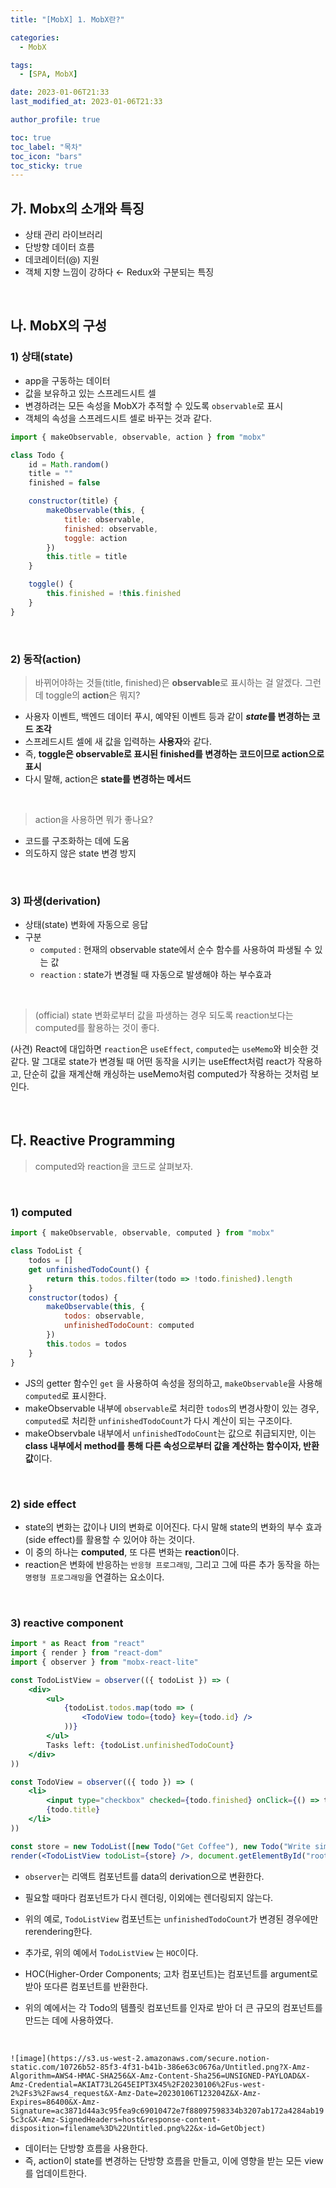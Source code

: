```yaml
---
title: "[MobX] 1. MobX란?"

categories:
  - MobX

tags:
  - [SPA, MobX]

date: 2023-01-06T21:33
last_modified_at: 2023-01-06T21:33

author_profile: true

toc: true
toc_label: "목차"
toc_icon: "bars"
toc_sticky: true
---
```


## 가. Mobx의 소개와 특징

- 상태 관리 라이브러리
- 단방향 데이터 흐름
- 데코레이터(@) 지원
- 객체 지향 느낌이 강하다 ← Redux와 구분되는 특징

<br />

## 나. MobX의 구성

### 1) 상태(state)

- app을 구동하는 데이터
- 값을 보유하고 있는 스프레드시트 셀
- 변경하려는 모든 속성을 MobX가 추적할 수 있도록 `observable`로 표시
- 객체의 속성을 스프레드시트 셀로 바꾸는 것과 같다.

```jsx
import { makeObservable, observable, action } from "mobx"

class Todo {
    id = Math.random()
    title = ""
    finished = false

    constructor(title) {
        makeObservable(this, {
            title: observable,
            finished: observable,
            toggle: action
        })
        this.title = title
    }

    toggle() {
        this.finished = !this.finished
    }
}
```

<br />

### 2) 동작(action)

> 바뀌어야하는 것들(title, finished)은 **observable**로 표시하는 걸 알겠다. 그런데 toggle의 **action**은 뭐지?

- 사용자 이벤트, 백엔드 데이터 푸시, 예약된 이벤트 등과 같이 ***state*를 변경하는 코드 조각**
- 스프레드시트 셀에 새 값을 입력하는 **사용자**와 같다.
- 즉, **toggle은 observable로 표시된 finished를 변경하는 코드이므로 action으로 표시**
- 다시 말해, action은 **state를 변경하는 메서드**

<br />

> action을 사용하면 뭐가 좋나요?

- 코드를 구조화하는 데에 도움
- 의도하지 않은 state 변경 방지

<br />

### 3) 파생(derivation)

- 상태(state) 변화에 자동으로 응답
- 구분
  - `computed` : 현재의 observable state에서 순수 함수를 사용하여 파생될 수 있는 값
  - `reaction` : state가 변경될 때 자동으로 발생해야 하는 부수효과

<br />

> (official) state 변화로부터 값을 파생하는 경우 되도록 reaction보다는 computed를 활용하는 것이 좋다.

(사견) React에 대입하면 `reaction`은 `useEffect`, `computed`는 `useMemo`와 비슷한 것 같다. 말 그대로 state가 변경될 때 어떤 동작을 시키는 useEffect처럼 react가 작용하고, 단순히 값을 재계산해 캐싱하는 useMemo처럼 computed가 작용하는 것처럼 보인다.

<br />

## 다. Reactive Programming

> computed와 reaction을 코드로 살펴보자.

<br />

### 1) computed

```jsx
import { makeObservable, observable, computed } from "mobx"

class TodoList {
    todos = []
    get unfinishedTodoCount() {
        return this.todos.filter(todo => !todo.finished).length
    }
    constructor(todos) {
        makeObservable(this, {
            todos: observable,
            unfinishedTodoCount: computed
        })
        this.todos = todos
    }
}
```

- JS의 getter 함수인 `get` 을 사용하여 속성을 정의하고, `makeObservable`을 사용해 `computed`로 표시한다.
- makeObservable 내부에 `observable`로 처리한 `todos`의 변경사항이 있는 경우, `computed`로 처리한 `unfinishedTodoCount`가 다시 계산이 되는 구조이다.
- makeObservbale 내부에서 `unfinishedTodoCount`는 값으로 취급되지만, 이는 **class 내부에서 method를 통해 다른 속성으로부터 값을 계산하는 함수이자, 반환값**이다.

<br />

### 2) side effect

- state의 변화는 값이나 UI의 변화로 이어진다. 다시 말해 state의 변화의 부수 효과(side effect)를 활용할 수 있어야 하는 것이다.
- 이 중의 하나는 **computed**, 또 다른 변화는 **reaction**이다.
- reaction은 변화에 반응하는 `반응형 프로그래밍`, 그리고 그에 따른 추가 동작을 하는 `명령형 프로그래밍`을 연결하는 요소이다.

<br />

### 3) reactive component

```jsx
import * as React from "react"
import { render } from "react-dom"
import { observer } from "mobx-react-lite"

const TodoListView = observer(({ todoList }) => (
    <div>
        <ul>
            {todoList.todos.map(todo => (
                <TodoView todo={todo} key={todo.id} />
            ))}
        </ul>
        Tasks left: {todoList.unfinishedTodoCount}
    </div>
))

const TodoView = observer(({ todo }) => (
    <li>
        <input type="checkbox" checked={todo.finished} onClick={() => todo.toggle()} />
        {todo.title}
    </li>
))

const store = new TodoList([new Todo("Get Coffee"), new Todo("Write simpler code")])
render(<TodoListView todoList={store} />, document.getElementById("root"))
```

- `observer`는 리액트 컴포넌트를 data의 derivation으로 변환한다.
- 필요할 때마다 컴포넌트가 다시 렌더링, 이외에는 렌더링되지 않는다.
- 위의 예로, `TodoListView` 컴포넌트는 `unfinishedTodoCount`가 변경된 경우에만 rerendering한다.

- 추가로, 위의 예에서 `TodoListView` 는 `HOC`이다.
- HOC(Higher-Order Components; 고차 컴포넌트)는 컴포넌트를 argument로 받아 또다른 컴포넌트를 반환한다.
- 위의 예에서는 각 Todo의 템플릿 컴포넌트를 인자로 받아 더 큰 규모의 컴포넌트를 만드는 데에 사용하였다.

<br />

`![image](https://s3.us-west-2.amazonaws.com/secure.notion-static.com/10726b52-85f3-4f31-b41b-386e63c0676a/Untitled.png?X-Amz-Algorithm=AWS4-HMAC-SHA256&X-Amz-Content-Sha256=UNSIGNED-PAYLOAD&X-Amz-Credential=AKIAT73L2G45EIPT3X45%2F20230106%2Fus-west-2%2Fs3%2Faws4_request&X-Amz-Date=20230106T123204Z&X-Amz-Expires=86400&X-Amz-Signature=ac3871d44a3c95fea9c69010472e7f88097598334b3207ab172a4284ab195c3c&X-Amz-SignedHeaders=host&response-content-disposition=filename%3D%22Untitled.png%22&x-id=GetObject)`

- 데이터는 단방향 흐름을 사용한다.
- 즉, action이 state를 변경하는 단방향 흐름을 만들고, 이에 영향을 받는 모든 view를 업데이트한다.
